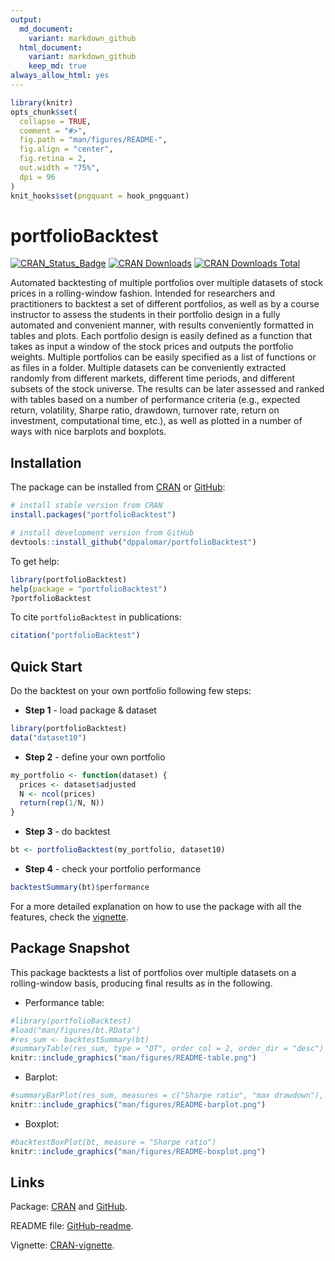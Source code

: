 ```yaml
---
output:
  md_document:
    variant: markdown_github
  html_document:
    variant: markdown_github
    keep_md: true
always_allow_html: yes
---
```


<!-- README.md is generated from README.Rmd. Please edit that file -->

```r
library(knitr)
opts_chunk$set(
  collapse = TRUE,
  comment = "#>",
  fig.path = "man/figures/README-",
  fig.align = "center",
  fig.retina = 2,
  out.width = "75%",
  dpi = 96
)
knit_hooks$set(pngquant = hook_pngquant)
```



# portfolioBacktest
[![CRAN_Status_Badge](https://www.r-pkg.org/badges/version/portfolioBacktest)](https://CRAN.R-project.org/package=portfolioBacktest)
[![CRAN Downloads](https://cranlogs.r-pkg.org/badges/portfolioBacktest)](https://CRAN.R-project.org/package=portfolioBacktest)
[![CRAN Downloads Total](https://cranlogs.r-pkg.org/badges/grand-total/portfolioBacktest?color=brightgreen)](https://CRAN.R-project.org/package=portfolioBacktest)

Automated backtesting of multiple portfolios over multiple 
datasets of stock prices in a rolling-window fashion. Intended for 
researchers and practitioners to backtest a set of different portfolios, 
as well as by a course instructor to assess the students in their portfolio 
design in a fully automated and convenient manner, with results conveniently 
formatted in tables and plots. Each portfolio design is easily defined as a
function that takes as input a window of the stock prices and outputs the 
portfolio weights. Multiple portfolios can be easily specified as a list 
of functions or as files in a folder. Multiple datasets can be conveniently 
extracted randomly from different markets, different time periods, and 
different subsets of the stock universe. The results can be later assessed 
and ranked with tables based on a number of performance criteria (e.g., 
expected return, volatility, Sharpe ratio, drawdown, turnover rate, return 
on investment, computational time, etc.), as well as plotted in a number of 
ways with nice barplots and boxplots.


## Installation
The package can be installed from [CRAN](https://CRAN.R-project.org/package=portfolioBacktest) or [GitHub](https://github.com/dppalomar/portfolioBacktest):
```r
# install stable version from CRAN
install.packages("portfolioBacktest")

# install development version from GitHub
devtools::install_github("dppalomar/portfolioBacktest")
```

To get help:
```r
library(portfolioBacktest)
help(package = "portfolioBacktest")
?portfolioBacktest
```

To cite `portfolioBacktest` in publications:
```r
citation("portfolioBacktest")
```


## Quick Start
Do the backtest on your own portfolio following few steps:

- **Step 1** - load package & dataset
```r
library(portfolioBacktest)
data("dataset10")
```
- **Step 2** - define your own portfolio
```r
my_portfolio <- function(dataset) {
  prices <- dataset$adjusted
  N <- ncol(prices)
  return(rep(1/N, N))
}
```
- **Step 3** - do backtest
```r
bt <- portfolioBacktest(my_portfolio, dataset10)
```
- **Step 4** - check your portfolio performance
```r
backtestSummary(bt)$performance
```

For a more detailed explanation on how to use the package with all the features, check the [vignette](https://CRAN.R-project.org/package=portfolioBacktest/vignettes/PortfolioBacktest.html).



## Package Snapshot
This package backtests a list of portfolios over multiple datasets on a rolling-window basis, producing final results as in the following.

- Performance table:

```r
#library(portfolioBacktest)
#load("man/figures/bt.RData")
#res_sum <- backtestSummary(bt)
#summaryTable(res_sum, type = "DT", order_col = 2, order_dir = "desc")
knitr::include_graphics("man/figures/README-table.png")
```


- Barplot:

```r
#summaryBarPlot(res_sum, measures = c("Sharpe ratio", "max drawdown"), type = "ggplot2")
knitr::include_graphics("man/figures/README-barplot.png")
```


- Boxplot:

```r
#backtestBoxPlot(bt, measure = "Sharpe ratio")
knitr::include_graphics("man/figures/README-boxplot.png")
```



## Links
Package: [CRAN](https://CRAN.R-project.org/package=portfolioBacktest) and [GitHub](https://github.com/dppalomar/portfolioBacktest).

README file: [GitHub-readme](https://github.com/dppalomar/portfolioBacktest/blob/master/README.md).

Vignette: [CRAN-vignette](https://CRAN.R-project.org/package=portfolioBacktest/vignettes/PortfolioBacktest.html).

